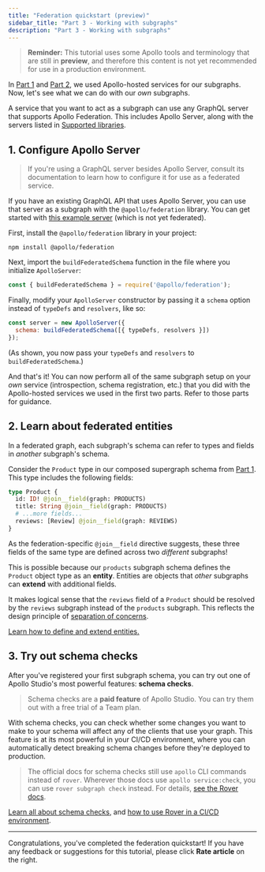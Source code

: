 ```yaml
---
title: "Federation quickstart (preview)"
sidebar_title: "Part 3 - Working with subgraphs"
description: "Part 3 - Working with subgraphs"
---
```



> **Reminder:** This tutorial uses some Apollo tools and terminology that are still in **preview**, and therefore this content is not yet recommended for use in a production environment.

In [Part 1](./quickstart/) and [Part 2](./quickstart-pt-2/), we used Apollo-hosted services for our subgraphs. Now, let's see what we can do with our _own_ subgraphs.

A service that you want to act as a subgraph can use any GraphQL server that supports Apollo Federation. This includes Apollo Server, along with the servers listed in [Supported libraries](./other-servers/).

## 1. Configure Apollo Server

> If you're using a GraphQL server besides Apollo Server, consult its documentation to learn how to configure it for use as a federated service.

If you have an existing GraphQL API that uses Apollo Server, you can use that server as a subgraph with the `@apollo/federation` library. You can get started with [this example server](https://github.com/apollographql/docs-examples/tree/main/server-getting-started) (which is not yet federated).

First, install the `@apollo/federation` library in your project:

```shell
npm install @apollo/federation
```

Next, import the `buildFederatedSchema` function in the file where you initialize `ApolloServer`:

```js:title=index.js
const { buildFederatedSchema } = require('@apollo/federation');
```

Finally, modify your `ApolloServer` constructor by passing it a `schema` option instead of `typeDefs` and `resolvers`, like so:

```js:title=index.js
const server = new ApolloServer({ 
  schema: buildFederatedSchema([{ typeDefs, resolvers }])
});
```

(As shown, you now pass your `typeDefs` and `resolvers` to `buildFederatedSchema`.)

And that's it! You can now perform all of the same subgraph setup on your _own_ service (introspection, schema registration, etc.) that you did with the Apollo-hosted services we used in the first two parts. Refer to those parts for guidance.

## 2. Learn about federated entities

In a federated graph, each subgraph's schema can refer to types and fields in _another_ subgraph's schema.

Consider the `Product` type in our composed supergraph schema from [Part 1](./quickstart/#performing-composition). This type includes the following fields:

```graphql
type Product {
  id: ID! @join__field(graph: PRODUCTS)
  title: String @join__field(graph: PRODUCTS)
  # ...more fields...
  reviews: [Review] @join__field(graph: REVIEWS)
}
```

As the federation-specific `@join__field` directive suggests, these three fields of the same type are defined across two _different_ subgraphs!

This is possible because our `products` subgraph schema defines the `Product` object type as an **entity**. Entities are objects that _other_ subgraphs can **extend** with additional fields.

It makes logical sense that the `reviews` field of a `Product` should be resolved by the `reviews` subgraph instead of the `products` subgraph. This reflects the design principle of [separation of concerns](./#separation-of-concerns).

[Learn how to define and extend entities.](./entities/)

## 3. Try out schema checks

After you've registered your first subgraph schema, you can try out one of Apollo Studio's most powerful features: **schema checks**.

> Schema checks are a **paid feature** of Apollo Studio. You can try them out with a free trial of a Team plan.

With schema checks, you can check whether some changes you want to make to your schema will affect any of the clients that use your graph. This feature is at its most powerful in your CI/CD environment, where you can automatically detect breaking schema changes before they're deployed to production.

> The official docs for schema checks still use `apollo` CLI commands instead of `rover`. Wherever those docs use `apollo service:check`, you can use `rover subgraph check` instead. For details, [see the Rover docs](https://www.apollographql.com/docs/rover/subgraphs/#checking-subgraph-schema-changes).

[Learn all about schema checks](https://www.apollographql.com/docs/studio/schema-checks/), and [how to use Rover in a CI/CD environment](https://www.apollographql.com/docs/rover/ci-cd/).

---

Congratulations, you've completed the federation quickstart! If you have any feedback or suggestions for this tutorial, please click **Rate article** on the right.
